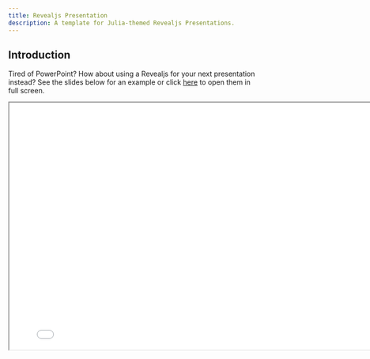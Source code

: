 ```yaml
---
title: Revealjs Presentation
description: A template for Julia-themed Revealjs Presentations.
---
```


## Introduction

Tired of PowerPoint? How about using a Revealjs for your next presentation instead? See the slides below for an example or click [here](presentation.html){target="_blank"} to open them in full screen. 

```{=html}
<iframe width="800" height="500" marginheight="0" marginwidth="0" src="presentation.html"></iframe>
```
